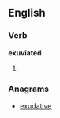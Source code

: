 
==English==

===Verb===
'''exuviated'''

# {{past of|[[exuviate]]}}

===Anagrams===
* [[exudative#English|exudative]]